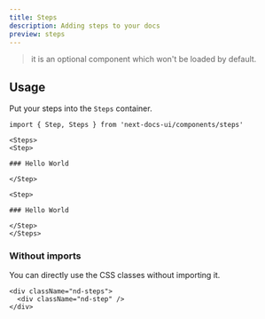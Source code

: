 ```yaml
---
title: Steps
description: Adding steps to your docs
preview: steps
---
```


> it is an optional component which won't be loaded by default.

## Usage

Put your steps into the `Steps` container.

```mdx
import { Step, Steps } from 'next-docs-ui/components/steps'

<Steps>
<Step>

### Hello World

</Step>

<Step>

### Hello World

</Step>
</Steps>
```

### Without imports

You can directly use the CSS classes without importing it.

```mdx
<div className="nd-steps">
  <div className="nd-step" />
</div>
```
